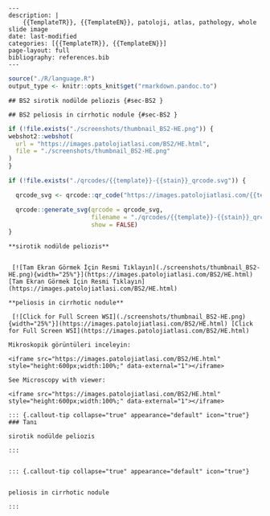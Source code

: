 

```comment
---
description: |
    {{TemplateTR}}, {{TemplateEN}}, patoloji, atlas, pathology, whole slide image
date: last-modified
categories: [{{TemplateTR}}, {{TemplateEN}}]
page-layout: full
bibliography: references.bib
---
```




```r
source("./R/language.R")
output_type <- knitr::opts_knit$get("rmarkdown.pandoc.to")
```


```asis
## BS2 sirotik nodülde peliozis {#sec-BS2 }
```


```asis
## BS2 peliosis in cirrhotic nodule {#sec-BS2 }
```






```r
if (!file.exists("./screenshots/thumbnail_BS2-HE.png")) {
webshot2::webshot(
  url = "https://images.patolojiatlasi.com/BS2/HE.html",
  file = "./screenshots/thumbnail_BS2-HE.png"
)
}
```



```r
if (!file.exists("./qrcodes/{{template}}-{{stain}}_qrcode.svg")) {

  qrcode_svg <- qrcode::qr_code("https://images.patolojiatlasi.com/{{template}}/{{stain}}.html")

  qrcode::generate_svg(qrcode = qrcode_svg,
                       filename = "./qrcodes/{{template}}-{{stain}}_qrcode.svg",
                       show = FALSE)
}
```





 













:::: {.content-hidden when-format="pdf"}





::::





:::: {.content-visible when-format="pdf"}






::::


```asis

**sirotik nodülde peliozis**


 [![Tam Ekran Görmek İçin Resmi Tıklayın](./screenshots/thumbnail_BS2-HE.png){width="25%"}](https://images.patolojiatlasi.com/BS2/HE.html) [Tam Ekran Görmek İçin Resmi Tıklayın](https://images.patolojiatlasi.com/BS2/HE.html)
```

```asis

**peliosis in cirrhotic nodule**

 [![Click for Full Screen WSI](./screenshots/thumbnail_BS2-HE.png){width="25%"}](https://images.patolojiatlasi.com/BS2/HE.html) [Click for Full Screen WSI](https://images.patolojiatlasi.com/BS2/HE.html)

```







:::: {.content-hidden when-format="pdf"}





::::





:::: {.content-visible when-format="pdf"}






::::












```asis
Mikroskopik görüntüleri inceleyin:

<iframe src="https://images.patolojiatlasi.com/BS2/HE.html" style="height:600px;width:100%;" data-external="1"></iframe>

```





```asis

See Microscopy with viewer:

<iframe src="https://images.patolojiatlasi.com/BS2/HE.html" style="height:600px;width:100%;" data-external="1"></iframe>

```











:::: {.content-hidden when-format="pdf"}





::::





:::: {.content-visible when-format="pdf"}






::::


```asis


::: {.callout-tip collapse="true" appearance="default" icon="true"}
### Tanı

sirotik nodülde peliozis

:::


```


```asis


::: {.callout-tip collapse="true" appearance="default" icon="true"}


peliosis in cirrhotic nodule

:::

```













